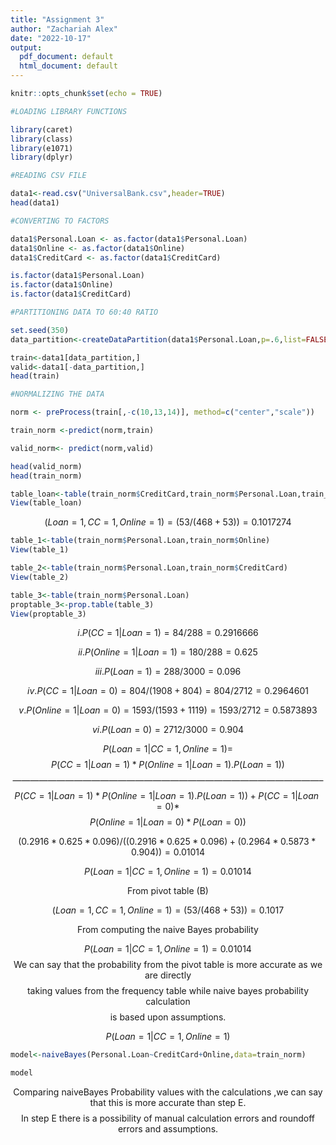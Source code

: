 ---
title: "Assignment 3"
author: "Zachariah Alex"
date: "2022-10-17"
output:
  pdf_document: default
  html_document: default
---

```{r setup, include=FALSE}
knitr::opts_chunk$set(echo = TRUE)
```


```{r}
#LOADING LIBRARY FUNCTIONS

library(caret)
library(class)
library(e1071)
library(dplyr)

```

```{r}
#READING CSV FILE

data1<-read.csv("UniversalBank.csv",header=TRUE)
head(data1)

#CONVERTING TO FACTORS 

data1$Personal.Loan <- as.factor(data1$Personal.Loan)
data1$Online <- as.factor(data1$Online)
data1$CreditCard <- as.factor(data1$CreditCard)

is.factor(data1$Personal.Loan)
is.factor(data1$Online)
is.factor(data1$CreditCard)

```


```{r}
#PARTITIONING DATA TO 60:40 RATIO

set.seed(350)
data_partition<-createDataPartition(data1$Personal.Loan,p=.6,list=FALSE,times=1)

train<-data1[data_partition,]
valid<-data1[-data_partition,]
head(train)


```

```{r}

#NORMALIZING THE DATA

norm <- preProcess(train[,-c(10,13,14)], method=c("center","scale"))

train_norm <-predict(norm,train)

valid_norm<- predict(norm,valid)

head(valid_norm)
head(train_norm)

```


\textcolor{red}{A: Creating a pivot table for the training data with Online as a column variable,}
\textcolor{red}{CC as a row variable, and Loan as a secondary row variable}

```{r}

table_loan<-table(train_norm$CreditCard,train_norm$Personal.Loan,train_norm$Online)
View(table_loan)
```
\textcolor{red}{B: The probability of loan acceptance conditional on 
having a bank credit card}
\textcolor{red}{and being an active user of online banking services:}

$$(Loan=1,CC = 1,Online=1)=(53 /(468+53))=0.1017274
$$


\textcolor{red}{C:Creating separate pivot tables for the training data with Loan (rows) as a 
function of Online (columns)}

```{r}
table_1<-table(train_norm$Personal.Loan,train_norm$Online)
View(table_1)
```



\textcolor{red}{C: Creating separate pivot tables for the training data with Loan (rows) as a function of CC.}


```{r}

table_2<-table(train_norm$Personal.Loan,train_norm$CreditCard)
View(table_2)
```

\textcolor{red}{Creating Personal Loan table}

```{r}
table_3<-table(train_norm$Personal.Loan)
proptable_3<-prop.table(table_3)
View(proptable_3)
```


\textcolor{red}{D:Computing the following probabilities from the table}



$${i. P(CC = 1 | Loan = 1)  =84/288=0.2916666}$$

$${ii. P(Online = 1 | Loan = 1)= 180/288=0.625}$$



$${iii. P(Loan = 1)  =288/3000=0.096}$$



$${iv. P(CC = 1 | Loan = 0)  =804/(1908+804)=804/2712=0.2964601}$$




$${v. P(Online = 1 | Loan = 0) =1593/(1593+1119)=1593/2712=0.5873893}$$



$${vi. P(Loan = 0) =2712/3000=0.904}$$



\textcolor{red}{E: Using the quantities computed above and computing the naive Bayes probability }

\textcolor{red}{P(Loan = 1 | CC= 1, Online = 1)}

$$P(Loan=1|CC=1,Online=1) = $$
$$P(CC=1|Loan=1 )* P(Online=1|Loan=1).P(Loan=1))$$
$$\text{----------------------------------------------------------------------------------------------------------- }$$
$${P(CC=1|Loan=1) * P(Online=1|Loan=1).P(Loan=1))+P(CC=1|Loan=0) * }$$
$${P(Online=1|Loan=0) *P(Loan=0) ) }$$


$$( 0.2916*0.625*0.096)/((0.2916*0.625*0.096)+(0.2964*0.5873*0.904))= 0.01014$$


$$P(Loan=1|CC=1,Online=1) =0.01014 $$


\textcolor{red}{F: Comparing this value with the one obtained from the pivot table in B}
$$\text{From pivot table (B)}$$

$${(Loan=1,CC = 1,Online=1)=(53 /(468+53))=0.1017}$$


$$\text{From computing the naive Bayes probability}$$

$$P(Loan=1|CC=1,Online=1) =0.01014 $$
$$\text{We can say that the probability from the pivot table is more accurate as we are directly}$$
$$\text{taking values from the frequency table while  naive bayes probability calculation}$$
$$\text{is based upon assumptions.}$$

\textcolor{red}{G: Running Naive bayes theorem-Using the quantities computed above to compute the naive Bayes probability }

$$P(Loan = 1 | CC = 1, Online = 1)$$
```{r}

model<-naiveBayes(Personal.Loan~CreditCard+Online,data=train_norm)

model


``` 

$$\text{Comparing naiveBayes Probability values with the calculations  ,we can say that this is more accurate than step E.}$$
$$\text{In step E there is a possibility of manual calculation errors and roundoff errors and assumptions.}
$$










